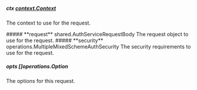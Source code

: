 
##### **ctx** [context.Context](https://pkg.go.dev/context#Context)
The context to use for the request.

<Collapsible>
    ##### **request** shared.AuthServiceRequestBody
    The request object to use for the request.
    <Collapsible.Break/>
    <AuthServiceRequestBody/>
</Collapsible>

<Collapsible>
    ##### **security** operations.MultipleMixedSchemeAuthSecurity
    The security requirements to use for the request.
    <Collapsible.Break/>
    <MultipleMixedSchemeAuthSecurity/>
</Collapsible>

##### **opts** []operations.Option
The options for this request.

